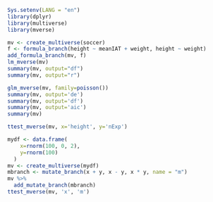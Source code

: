 ```r
Sys.setenv(LANG = "en")
library(dplyr)
library(multiverse)
library(mverse)
```

```r
mv <- create_multiverse(soccer)
f <- formula_branch(height ~ meanIAT + weight, height ~ weight)
add_formula_branch(mv, f)
lm_mverse(mv)
summary(mv, output="df")
summary(mv, output="r")
```

```r
glm_mverse(mv, family=poisson())
summary(mv, output='de')
summary(mv, output='df')
summary(mv, output='aic')
summary(mv)
```

``` r
ttest_mverse(mv, x='height', y='nExp')
```

```r
mydf <- data.frame(
    x=rnorm(100, 0, 2),
    y=rnorm(100)
  )
mv <- create_multiverse(mydf)
mbranch <- mutate_branch(x + y, x - y, x * y, name = "m")
mv %>%
  add_mutate_branch(mbranch)
ttest_mverse(mv, 'x', 'm')

```

